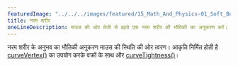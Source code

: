 ```yaml
---
featuredImage: "../../../images/featured/15_Math_And_Physics-01_Soft_Body-thumbnail.png"
title: नरम शरीर
oneLineDescription: माउस की ओर तेजी से बढ़ते एक नरम शरीर की भौतिकी का अनुकरण करें।
---
```


नरम शरीर के अनुभव का भौतिकी अनुकरण
माउस की स्थिति की ओर त्वरण। आकृति निर्मित होती है
<a href='https://p5js.org/reference/#/p5/curveVertex'>curveVertex()</a> का उपयोग करके वक्रों के साथ
और <a href='https://p5js.org/reference/#/p5/curveTightness'>curveTightness()</a>।